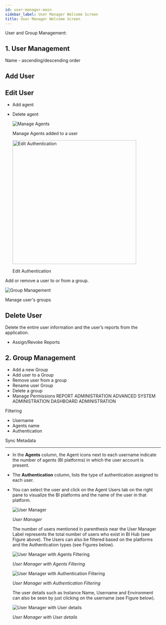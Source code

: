 ```yaml
---
id: user-manager-main
sidebar_label: User Manager Welcome Screen
title: User Manager Welcome Screen
---
```



User and Group Management:
## 1. User Management
Name - ascending/descending order

## Add User

## Edit User

- Add agent
- Delete agent
  <div class="center">
    <Zoom>
      <img alt="Manage Agents" src={useBaseUrl('doc-images/admin-guide/user-manager/edit-user-agent.png')}/>
    </Zoom>
    <p>Manage Agents added to a user</p>
  </div>

  <div class="center">
    <Zoom>
      <img height="400" alt="Edit Authentication" src={useBaseUrl('doc-images/admin-guide/user-manager/edit-user-authenticate.png')}/>
    </Zoom>
    <p>Edit Authentication</p>
  </div>

Add or remove a user to or from a group.
  <div class="center">
    <Zoom>
      <img alt="Group Management" src={useBaseUrl('doc-images/admin-guide/user-manager/edit-user-group.png')}/>
    </Zoom>
    <p>Manage user's groups</p>
  </div>



## Delete User
Delete the entire user information and the user’s reports from the application.
 - Assign/Revoke Reports

## 2. Group Management
 - Add a new Group
 - Add user to a Group
 - Remove user from a group
 - Rename user Group
 - Delete a group
 - Manage Permissions
  REPORT ADMINISTRATION
  ADVANCED
  SYSTEM ADMINISTRATION
  DASHBOARD ADMINISTRATION

Filtering

- Username
- Agents name
- Authentication

Sync Metadata

---

- In the **Agents** column, the Agent icons next to each username indicate the number of agents (BI platforms) in which the user account is present.
- The **Authentication** column, lists the type of authentication assigned to each user.
- You can select the user and click on the Agent Users tab on the right pane to visualize the BI platforms and the name of the user in that platform.

  <div class="center">
    <Zoom>
      <img alt="User Manager" src={useBaseUrl('doc-images/admin-guide/synch/user-manager.jpg')}/>
    </Zoom>
  </div>

  *User Manager*

  The number of users mentioned in parenthesis near the User Manager Label represents the total number of users who exist in BI Hub (see Figure above). The Users can also be filtered based on the platforms and the Authentication types (see Figures below).

  <div class="center">
    <Zoom>
      <img alt="User Manager with Agents Filtering" src={useBaseUrl('doc-images/admin-guide/synch/um2.jpg')}/>
    </Zoom>
  </div>

  *User Manager with Agents Filtering*

  <div class="center">
    <Zoom>
      <img alt="User Manager with Authentication Filtering" src={useBaseUrl('doc-images/admin-guide/synch/umauth.jpg')}/>
    </Zoom>
  </div>

  *User Manager with Authentication Filtering*

  The user details such as Instance Name, Username and Environment can also be seen by just clicking on the username (see Figure below).

  <div class="center">
    <Zoom>
      <img alt="User Manager with User details" src={useBaseUrl('doc-images/admin-guide/synch/um3new.jpg')}/>
    </Zoom>
  </div>

  *User Manager with User details*
